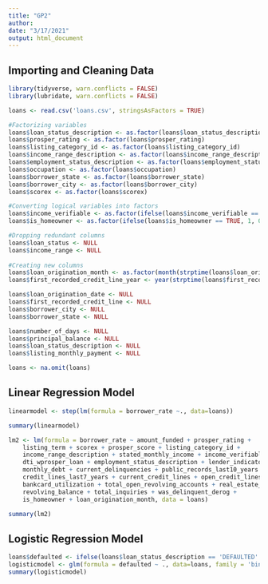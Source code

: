 ---
title: "GP2"
author: 
date: "3/17/2021"
output: html_document
---
## Importing and Cleaning Data

```{r}
library(tidyverse, warn.conflicts = FALSE)
library(lubridate, warn.conflicts = FALSE)

loans <- read.csv('loans.csv', stringsAsFactors = TRUE)

#Factorizing variables
loans$loan_status_description <- as.factor(loans$loan_status_description)
loans$prosper_rating <- as.factor(loans$prosper_rating)
loans$listing_category_id <- as.factor(loans$listing_category_id)
loans$income_range_description <- as.factor(loans$income_range_description)
loans$employment_status_description <- as.factor(loans$employment_status_description)
loans$occupation <- as.factor(loans$occupation)
loans$borrower_state <- as.factor(loans$borrower_state)
loans$borrower_city <- as.factor(loans$borrower_city)
loans$scorex <- as.factor(loans$scorex)

#Converting logical variables into factors
loans$income_verifiable <- as.factor(ifelse(loans$income_verifiable == TRUE, 1, 0))
loans$is_homeowner <- as.factor(ifelse(loans$is_homeowner == TRUE, 1, 0))

#Dropping redundant columns
loans$loan_status <- NULL
loans$income_range <- NULL
  
#Creating new columns
loans$loan_origination_month <- as.factor(month(strptime(loans$loan_origination_date, format='%m/%d/%Y')))
loans$first_recorded_credit_line_year <- year(strptime(loans$first_recorded_credit_line, format='%m/%d/%Y'))

loans$loan_origination_date <- NULL
loans$first_recorded_credit_line <- NULL
loans$borrower_city <- NULL
loans$borrower_state <- NULL

loans$number_of_days <- NULL
loans$principal_balance <- NULL
loans$loan_status_description <- NULL
loans$listing_monthly_payment <- NULL

loans <- na.omit(loans)
```

## Linear Regression Model
```{r}
linearmodel <- step(lm(formula = borrower_rate ~., data=loans))

summary(linearmodel)

lm2 <- lm(formula = borrower_rate ~ amount_funded + prosper_rating + 
    listing_term + scorex + prosper_score + listing_category_id + 
    income_range_description + stated_monthly_income + income_verifiable + 
    dti_wprosper_loan + employment_status_description + lender_indicator + 
    monthly_debt + current_delinquencies + public_records_last10_years + 
    credit_lines_last7_years + current_credit_lines + open_credit_lines + 
    bankcard_utilization + total_open_revolving_accounts + real_estate_balance + 
    revolving_balance + total_inquiries + was_delinquent_derog + 
    is_homeowner + loan_origination_month, data = loans)

summary(lm2)

```

## Logistic Regression Model
```{r}
loans$defaulted <- ifelse(loans$loan_status_description == 'DEFAULTED' | loans$loan_status_description == 'CHARGEOFF', 1, 0)
logisticmodel <- glm(formula = defaulted ~ ., data=loans, family = 'binomial')
summary(logisticmodel)
```

